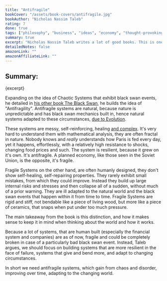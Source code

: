 ```yaml
---
title: "Antifragile"
bookCover: "/assets/book-covers/antifragile.jpg"
bookAuthor: "Nicholas Nassim Taleb"
rating: 7
done: true
tags: ["philosophy", "business", "ideas", "economy", "thought-provoking"]
summary: true
excerpt: "Nicholas Nassim Taleb writes a lot of good books. This is one of them. In Antifragile, Taleb tries to push one central idea: The difference between Fragile and Antifragile Systems. Antifragile systems learn and improve over time. They use small errors to get better and disarm the harmful effects of black swans."
detailedNotes: false
amazonLink: ""
amazonAffiliateLink: ""
---
```


## Summary: 

<p>{excerpt}</p>

Expanding on the idea of Chaotic Systems that exhibit black swan events, he detailed in [his other book The Black Swan](/booknots/the-black-swan), he builds the idea of "Antifragility". Antifragile systems are natural, because nature is unpredictable and has black swan mechanics built in, hence natural systems adapted to these circumstances, [due to Evolution](/booknotes/the-selfish-gene). 

These systems are messy, self-reinforcing, healing [and complex](/booknotes/complexity). It's very hard to understand them with mathematical analysis, they are often fractal in nature. Nobody knows and *really* understands how Paris is fed every day, yet it happens, effortlessly, with a relatively high resistance to shocks, changing food prices and such. The system is resilient, because it grew on it's own. It's antifragile. A planned economy, like those seen in the Soviet Union, is the opposite, it's fragile.

Fragile Systems on the other hand, are often humanly designed, they don't show self-healing, self-repairing properties. They rarely exhibit small mistakes, from which they could improve. Instead they build up large internal risks and stresses and then collapse all of a sudden, without much of a prior warning. They are ill adapted to the natural world and the black swan events that happen within it from time to time. Fragile Systems are rigid and stiff, not bendable like a piece of living wood, but more like a piece of ceramics, that snaps when put under too much pressure.

The main takeaway from the book is this distinction, and how it makes sense to keep it in mind when thinking about the world and how it works.

Because a lot of systems, that are human built (especially the financial system and companies) are as of now, fragile and could be completely broken in case of a particularly bad black swan event. Instead, Taleb argues, we should focus on building systems that are more resilient in the face of failure, systems that give and bend more, and adapt to changing circumstances.

In short we need antifragile systems, which gain from chaos and disorder, improving over time, adapting to the changing world.  